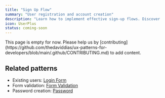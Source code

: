 ```yaml
---
title: "Sign Up Flow"
summary: "User registration and account creation"
description: "Learn how to implement effective sign-up flows. Discover best practices for user registration, form validation, and onboarding experiences."
icon: UserPlus
status: coming-soon
---
```


<Callout type="warning">
  This page is empty for now. Please help us by
  [contributing](https://github.com/thedaviddias/ux-patterns-for-developers/blob/main/.github/CONTRIBUTING.md)
  to add content.
</Callout>

## Related patterns

- Existing users: [Login Form](/patterns/authentication/login)
- Form validation: [Form Validation](/patterns/forms/form-validation)
- Password creation: [Password](/patterns/forms/password)
